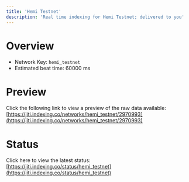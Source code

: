 ```yaml
---
title: 'Hemi Testnet'
description: 'Real time indexing for Hemi Testnet; delivered to you'
---
```


# Overview
- Network Key: `hemi_testnet`
- Estimated beat time: 60000 ms

# Preview
Click the following link to view a preview of the raw data available: [https://jiti.indexing.co/networks/hemi_testnet/2970993](https://jiti.indexing.co/networks/hemi_testnet/2970993)

# Status
Click here to view the latest status: [https://jiti.indexing.co/status/hemi_testnet](https://jiti.indexing.co/status/hemi_testnet)
